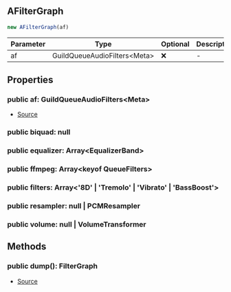 ## AFilterGraph

```typescript
new AFilterGraph(af)
```
| Parameter | Type | Optional | Description |
| ----------- | ----------- | ----------- | ----------- |
| af | GuildQueueAudioFilters\<Meta> | ❌ | - |

## Properties
### public  af: GuildQueueAudioFilters\<Meta>
- [Source](https://github.com/Androz2091/discord-player/blob/258bd80/packages/discord-player/src/Structures/GuildQueueAudioFilters.ts#L262)
### public  biquad: null

### public  equalizer: Array\<EqualizerBand>

### public  ffmpeg: Array\<keyof QueueFilters>

### public  filters: Array\<'8D' \| 'Tremolo' \| 'Vibrato' \| 'BassBoost'>

### public  resampler: null \| PCMResampler

### public  volume: null \| VolumeTransformer

## Methods
### public  dump(): FilterGraph
- [Source](https://github.com/Androz2091/discord-player/blob/258bd80/packages/discord-player/src/Structures/GuildQueueAudioFilters.ts#L292)